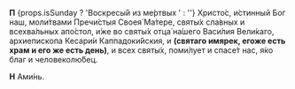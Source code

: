 **П** {props.isSunday ? 'Воскресы́й из ме́ртвых ' : ''}
Христо́с, и́стинный Бог наш, моли́твами Пречи́стыя Своея́ Ма́тере, святы́х сла́вных и всехва́льных апо́стол, и́же во святы́х отца́ на́шего Васи́лия Вели́каго, архиепископа Кесари́и Каппадоки́йския, и **(святаго имярек, егоже есть храм и его же есть день)**, и всех святы́х, поми́лует и спасе́т нас, я́ко благ и человеколю́бец.

**Н** Ами́нь.
